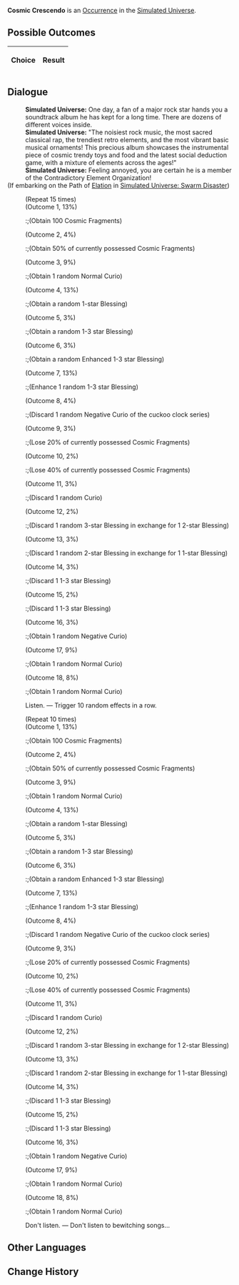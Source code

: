 {{Simulated Universe Event Infobox
|title         = Cosmic Crescendo
|image         = Random Event Normal.png
|type          =
|domains_su    = Occurrence
|domains_ext   = Occurrence
|domains_swarm = 
|domains_gng   = 
|requirements  =
|prev          = 
|next          = 
|indexRewards  =
|characters    = 
}}
'''Cosmic Crescendo''' is an [[Simulated Universe/Occurrence|Occurrence]] in the [[Simulated Universe]].

==Possible Outcomes==
{| class="article-table"
!Choice
!Result

|}

<!--
==Gameplay Notes==

-->
==Dialogue==
{{Dialogue Start}}
:'''Simulated Universe:''' One day, a fan of a major rock star hands you a soundtrack album he has kept for a long time. There are dozens of different voices inside.
:'''Simulated Universe:''' "The noisiest rock music, the most sacred classical rap, the trendiest retro elements, and the most vibrant basic musical ornaments! This precious album showcases the instrumental piece of cosmic trendy toys and food and the latest social deduction game, with a mixture of elements across the ages!"
:'''Simulated Universe:''' Feeling annoyed, you are certain he is a member of the Contradictory Element Organization!
;(If embarking on the Path of [[Simulated Universe/Paths#Elation|Elation]] in [[Simulated Universe: Swarm Disaster]])
:{{SU Special Dialogue|Elation|Join the choir!|Trigger 15 random effects in a row.}}
:;(Repeat 15 times)
:;(Outcome 1, 13%)
::;(Obtain 100 Cosmic Fragments)
:;(Outcome 2, 4%)
::;(Obtain 50% of currently possessed Cosmic Fragments)
:;(Outcome 3, 9%)
::;(Obtain 1 random Normal Curio)
:;(Outcome 4, 13%)
::;(Obtain a random 1-star Blessing)
:;(Outcome 5, 3%)
::;(Obtain a random 1-3 star Blessing)
:;(Outcome 6, 3%)
::;(Obtain a random Enhanced  1-3 star Blessing)
:;(Outcome 7, 13%)
::;(Enhance 1 random 1-3 star Blessing)
:;(Outcome 8, 4%)
::;(Discard 1 random Negative Curio of the cuckoo clock series)
:;(Outcome 9, 3%)
::;(Lose 20% of currently possessed Cosmic Fragments)
:;(Outcome 10, 2%)
::;(Lose 40% of currently possessed Cosmic Fragments)
:;(Outcome 11, 3%)
::;(Discard 1 random Curio)
:;(Outcome 12, 2%)
::;(Discard 1 random 3-star Blessing in exchange for 1 2-star Blessing)
:;(Outcome 13, 3%)
::;(Discard 1 random 2-star Blessing in exchange for 1 1-star Blessing)
:;(Outcome 14, 3%)
::;(Discard 1 1-3 star Blessing)
:;(Outcome 15, 2%)
::;(Discard 1 1-3 star Blessing)
:;(Outcome 16, 3%)
::;(Obtain 1 random Negative Curio)
:;(Outcome 17, 9%)
::;(Obtain 1 random Normal Curio)
:;(Outcome 18, 8%)
::;(Obtain 1 random Normal Curio)
:{{DIcon|Star}} Listen. &mdash; Trigger 10 random effects in a row.
:;(Repeat 10 times)
:;(Outcome 1, 13%)
::;(Obtain 100 Cosmic Fragments)
:;(Outcome 2, 4%)
::;(Obtain 50% of currently possessed Cosmic Fragments)
:;(Outcome 3, 9%)
::;(Obtain 1 random Normal Curio)
:;(Outcome 4, 13%)
::;(Obtain a random 1-star Blessing)
:;(Outcome 5, 3%)
::;(Obtain a random 1-3 star Blessing)
:;(Outcome 6, 3%)
::;(Obtain a random Enhanced  1-3 star Blessing)
:;(Outcome 7, 13%)
::;(Enhance 1 random 1-3 star Blessing)
:;(Outcome 8, 4%)
::;(Discard 1 random Negative Curio of the cuckoo clock series)
:;(Outcome 9, 3%)
::;(Lose 20% of currently possessed Cosmic Fragments)
:;(Outcome 10, 2%)
::;(Lose 40% of currently possessed Cosmic Fragments)
:;(Outcome 11, 3%)
::;(Discard 1 random Curio)
:;(Outcome 12, 2%)
::;(Discard 1 random 3-star Blessing in exchange for 1 2-star Blessing)
:;(Outcome 13, 3%)
::;(Discard 1 random 2-star Blessing in exchange for 1 1-star Blessing)
:;(Outcome 14, 3%)
::;(Discard 1 1-3 star Blessing)
:;(Outcome 15, 2%)
::;(Discard 1 1-3 star Blessing)
:;(Outcome 16, 3%)
::;(Obtain 1 random Negative Curio)
:;(Outcome 17, 9%)
::;(Obtain 1 random Normal Curio)
:;(Outcome 18, 8%)
::;(Obtain 1 random Normal Curio)
:{{DIcon|Star}} Don't listen. &mdash; Don't listen to bewitching songs...
{{Dialogue End}}

==Other Languages==
{{Other Languages
|en    = Cosmic Crescendo
|zhs   = 天外大合唱
|zht   = 天外大合唱
|ja    = 天外大合唱
|ko    = 천외대합창
|es    = Crescendo cósmico
|fr    = Crescendo cosmique
|ru    = Космическое крещендо
|th    = ประสานเสียงสุดขอบฟ้า
|vi    = Đại Hợp Xướng Bên Ngoài Bầu Trời
|de    = Kosmisches Crescendo
|id    = Paduan Suara Luar Angkasa
|pt    = Crescendo Cósmico
}}

==Change History==
{{Change History|1.0}}
